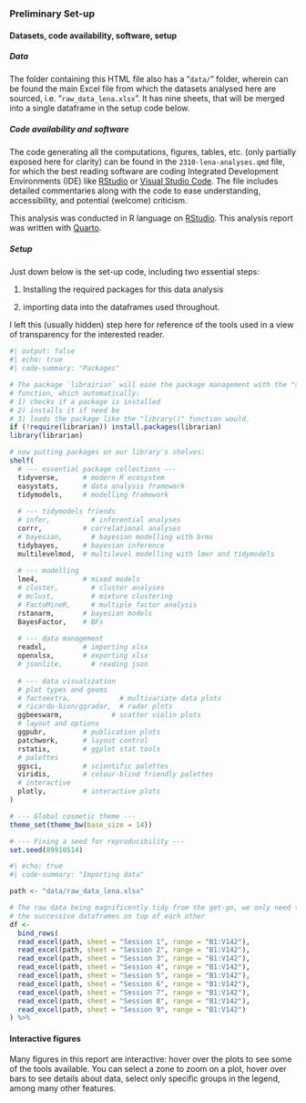 
<!-- CSS options for custom title numbers styling-->
<style>
.header-section-number:after {
  content: ". ";
}
</style>

### Preliminary Set-up {.unnumbered}

::: {.callout-note collapse="true"}

#### Datasets, code availability, software, setup

##### Data

The folder containing this HTML file also has a "`data/`" folder, wherein can be found the main Excel file from which the datasets analysed here are sourced, i.e. "`raw_data_lena.xlsx`". It has nine sheets, that will be merged into a single dataframe in the setup code below.

##### Code availability and software

The code generating all the computations, figures, tables, etc. (only partially exposed here for clarity) can be found in the `2310-lena-analyses.qmd` file, for which the best reading software are coding Integrated Development Environments (IDE) like [RStudio](https://posit.co/download/rstudio-desktop/) or [Visual Studio Code](https://code.visualstudio.com/). The file includes detailed commentaries along with the code to ease understanding, accessibility, and potential (welcome) criticism.

This analysis was conducted in R language on [RStudio](https://posit.co/download/rstudio-desktop/). This analysis report was written with [Quarto](https://quarto.org/). 

##### Setup

Just down below is the set-up code, including two essential steps: 

1. Installing the required packages for this data analysis

2. importing data into the dataframes used throughout. 

I left this (usually hidden) step here for reference of the tools used in a view of transparency for the interested reader.

```r
#| output: false
#| echo: true
#| code-summary: "Packages"

# The package `librairian` will ease the package management with the "shelf" 
# function, which automatically: 
# 1) checks if a package is installed 
# 2) installs it if need be
# 3) loads the package like the "library()" function would.
if (!require(librarian)) install.packages(librarian)
library(librarian)

# now putting packages on our library's shelves:
shelf(
  # --- essential package collections ---
  tidyverse,      # modern R ecosystem
  easystats,      # data analysis framework
  tidymodels,     # modelling framework
  
  # --- tidymodels friends
  # infer,          # inferential analyses
  corrr,          # correlational analyses
  # bayesian,       # bayesian modelling with brms
  tidybayes,      # bayesian inference
  multilevelmod,  # multilevel modelling with lmer and tidymodels
  
  # --- modelling
  lme4,           # mixed models
  # cluster,        # cluster analyses
  # mclust,         # mixture clustering
  # FactoMineR,     # multiple factor analysis
  rstanarm,       # bayesian models
  BayesFactor,    # BFs
  
  # --- data management
  readxl,         # importing xlsx
  openxlsx,       # exporting xlsx
  # jsonlite,       # reading json
  
  # --- data visualization
  # plot types and geoms
  # factoextra,            # multivariate data plots
  # ricardo-bion/ggradar,  # radar plots
  ggbeeswarm,            # scatter violin plots
  # layout and options
  ggpubr,         # publication plots
  patchwork,      # layout control
  rstatix,        # ggplot stat tools
  # palettes
  ggsci,          # scientific palettes
  viridis,        # colour-blind friendly palettes
  # interactive
  plotly,         # interactive plots
)

# --- Global cosmetic theme ---
theme_set(theme_bw(base_size = 14))

# --- Fixing a seed for reproducibility ---
set.seed(89910514)
```

```r
#| echo: true
#| code-summary: "Importing data"

path <- "data/raw_data_lena.xlsx"

# The raw data being magnificently tidy from the get-go, we only need to stack
# the successive dataframes on top of each other
df <- 
  bind_rows(
  read_excel(path, sheet = "Session 1", range = "B1:V142"),
  read_excel(path, sheet = "Session 2", range = "B1:V142"),
  read_excel(path, sheet = "Session 3", range = "B1:V142"),
  read_excel(path, sheet = "Session 4", range = "B1:V142"),
  read_excel(path, sheet = "Session 5", range = "B1:V142"),
  read_excel(path, sheet = "Session 6", range = "B1:V142"),
  read_excel(path, sheet = "Session 7", range = "B1:V142"),
  read_excel(path, sheet = "Session 8", range = "B1:V142"),
  read_excel(path, sheet = "Session 9", range = "B1:V142")
) %>% 
```

:::

:::{.callout-tip appearance="simple"}

#### Interactive figures

Many figures in this report are interactive: hover over the plots to see some of the tools available. You can select a zone to zoom on a plot, hover over bars to see details about data, select only specific groups in the legend, among many other features.

:::
















































